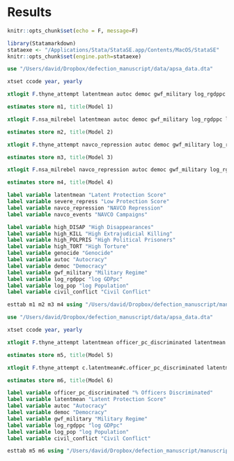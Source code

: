 # Results

```r
knitr::opts_chunk$set(echo = F, message=F)
```

```r
library(Statamarkdown)
stataexe <- "/Applications/Stata/StataSE.app/Contents/MacOS/StataSE"
knitr::opts_chunk$set(engine.path=stataexe)
```

```stata
use "/Users/david/Dropbox/defection_manuscript/data/apsa_data.dta"

xtset ccode year, yearly

xtlogit F.thyne_attempt latentmean autoc democ gwf_military log_rgdppc log_pop civil_conflict, fe 

estimates store m1, title(Model 1)

xtlogit F.nsa_milrebel latentmean autoc democ gwf_military log_rgdppc log_pop civil_conflict, fe 

estimates store m2, title(Model 2)

xtlogit F.thyne_attempt navco_repression autoc democ gwf_military log_rgdppc log_pop civil_conflict, fe 

estimates store m3, title(Model 3)

xtlogit F.nsa_milrebel navco_repression autoc democ gwf_military log_rgdppc log_pop civil_conflict, fe 

estimates store m4, title(Model 4)

label variable latentmean "Latent Protection Score"
label variable severe_repress "Low Protection Score"
label variable navco_repression "NAVCO Repression"
label variable navco_events "NAVCO Campaigns"

label variable high_DISAP "High Disappearances"
label variable high_KILL "High Extrajudicial Killing"
label variable high_POLPRIS "High Political Prisoners"
label variable high_TORT "High Torture"
label variable genocide "Genocide"
label variable autoc "Autocracy"
label variable democ "Democracy"
label variable gwf_military "Military Regime"
label variable log_rgdppc "log GDPpc"
label variable log_pop "log Population"
label variable civil_conflict "Civil Conflict"

esttab m1 m2 m3 m4 using "/Users/david/Dropbox/defection_manuscript/manuscript/table1.tex", cells(b(star fmt(%9.2f)) se(par)) stats(N, fmt(%9.0f)) legend order(latentmean navco_repression autoc democ gwf_military log_rgdppc log_pop civil_conflict) varlabels(_cons Constant) collabels(none) eqlabels(none) mlabels("Coup" "Regime Rebellion" "Coup" "Regime Rebellion") label title(\label{tab1} Fixed-Effects Logit Models of Coups) replace
```

\singlespacing

\input{table1.tex}

\doublespacing

```stata
use "/Users/david/Dropbox/defection_manuscript/data/apsa_data.dta"

xtset ccode year, yearly

xtlogit F.thyne_attempt latentmean officer_pc_discriminated latentmean officer_pc_discriminated autoc democ gwf_military log_rgdppc log_pop civil_conflict, fe 

estimates store m5, title(Model 5)

xtlogit F.thyne_attempt c.latentmean#c.officer_pc_discriminated latentmean officer_pc_discriminated autoc democ gwf_military log_rgdppc log_pop civil_conflict, fe 

estimates store m6, title(Model 6)

label variable officer_pc_discriminated "% Officers Discriminated"
label variable latentmean "Latent Protection Score"
label variable autoc "Autocracy"
label variable democ "Democracy"
label variable gwf_military "Military Regime"
label variable log_rgdppc "log GDPpc"
label variable log_pop "log Population"
label variable civil_conflict "Civil Conflict"

esttab m5 m6 using "/Users/david/Dropbox/defection_manuscript/manuscript/table2.tex", cells(b(star fmt(%9.2f)) se(par)) stats(N, fmt(%9.0f)) legend order(latentmean officer_pc_discriminated autoc democ gwf_military log_rgdppc log_pop civil_conflict) varlabels(_cons Constant) collabels(none) eqlabels(none) mlabels("Coup" "Coup") label title(\label{tab1} Fixed-Effects Logit Models of Coups) replace
```

\singlespacing

\input{table2.tex}

\doublespacing
